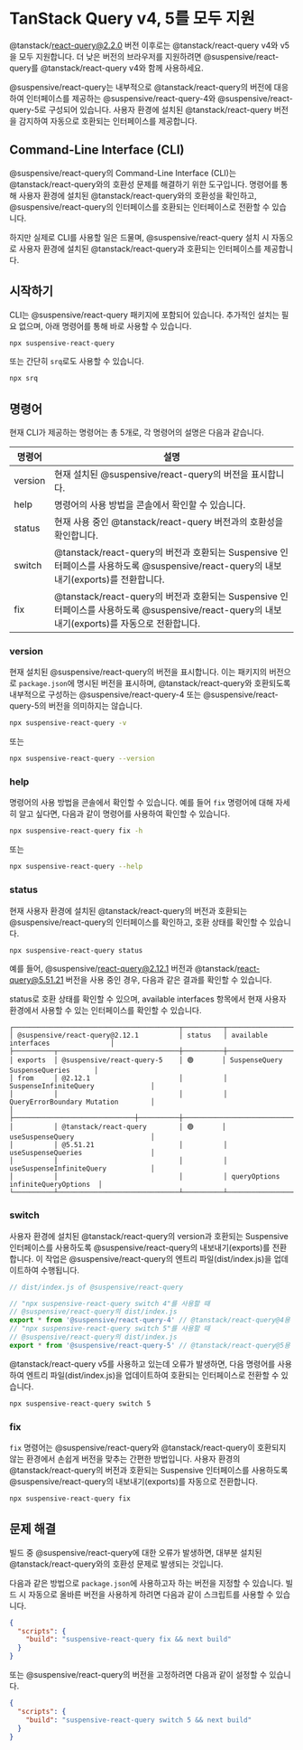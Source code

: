
# TanStack Query v4, 5를 모두 지원

<Callout type='info'>

@tanstack/react-query@2.2.0 버전 이후로는 @tanstack/react-query v4와 v5을 모두 지원합니다. 더 낮은 버전의 브라우저를 지원하려면 @suspensive/react-query를 @tanstack/react-query v4와 함께 사용하세요.

</Callout>

@suspensive/react-query는 내부적으로 @tanstack/react-query의 버전에 대응하여 인터페이스를 제공하는 @suspensive/react-query-4와 @suspensive/react-query-5로 구성되어 있습니다. 사용자 환경에 설치된 @tanstack/react-query 버전을 감지하여 자동으로 호환되는 인터페이스를 제공합니다.

## Command-Line Interface (CLI)

@suspensive/react-query의 Command-Line Interface (CLI)는 @tanstack/react-query와의 호환성 문제를 해결하기 위한 도구입니다. 명령어를 통해 사용자 환경에 설치된 @tanstack/react-query와의 호환성을 확인하고, @suspensive/react-query의 인터페이스를 호환되는 인터페이스로 전환할 수 있습니다.

하지만 실제로 CLI를 사용할 일은 드물며, @suspensive/react-query 설치 시 자동으로 사용자 환경에 설치된 @tanstack/react-query과 호환되는 인터페이스를 제공합니다.

## 시작하기

CLI는 @suspensive/react-query 패키지에 포함되어 있습니다. 추가적인 설치는 필요 없으며, 아래 명령어를 통해 바로 사용할 수 있습니다.

```bash
npx suspensive-react-query
```

또는 간단히 `srq`로도 사용할 수 있습니다.

```bash
npx srq
```

## 명령어

현재 CLI가 제공하는 명령어는 총 5개로, 각 명령어의 설명은 다음과 같습니다.

| 명령어  | 설명                                                                                                                                          |
| ------- | --------------------------------------------------------------------------------------------------------------------------------------------- |
| version | 현재 설치된 @suspensive/react-query의 버전을 표시합니다.                                                                                      |
| help    | 명령어의 사용 방법을 콘솔에서 확인할 수 있습니다.                                                                                             |
| status  | 현재 사용 중인 @tanstack/react-query 버전과의 호환성을 확인합니다.                                                                            |
| switch  | @tanstack/react-query의 버전과 호환되는 Suspensive 인터페이스를 사용하도록 @suspensive/react-query의 내보내기(exports)를 전환합니다.          |
| fix     | @tanstack/react-query의 버전과 호환되는 Suspensive 인터페이스를 사용하도록 @suspensive/react-query의 내보내기(exports)를 자동으로 전환합니다. |

### version

현재 설치된 @suspensive/react-query의 버전을 표시합니다. 이는 패키지의 버전으로 `package.json`에 명시된 버전을 표시하며, @tanstack/react-query와 호환되도록 내부적으로 구성하는 @suspensive/react-query-4 또는 @suspensive/react-query-5의 버전을 의미하지는 않습니다.

```bash
npx suspensive-react-query -v
```

또는

```bash
npx suspensive-react-query --version
```

### help

명령어의 사용 방법을 콘솔에서 확인할 수 있습니다. 예를 들어 `fix` 명령어에 대해 자세히 알고 싶다면, 다음과 같이 명령어를 사용하여 확인할 수 있습니다.

```bash
npx suspensive-react-query fix -h
```

또는

```bash
npx suspensive-react-query --help
```

### status

현재 사용자 환경에 설치된 @tanstack/react-query의 버전과 호환되는 @suspensive/react-query의 인터페이스를 확인하고, 호환 상태를 확인할 수 있습니다.

```bash
npx suspensive-react-query status
```

예를 들어, @suspensive/react-query@2.12.1 버전과 @tanstack/react-query@5.51.21 버전을 사용 중인 경우, 다음과 같은 결과를 확인할 수 있습니다.

status로 호환 상태를 확인할 수 있으며, available interfaces 항목에서 현재 사용자 환경에서 사용할 수 있는 인터페이스를 확인할 수 있습니다.

```
┌─────────────────────────────────────────┬──────────┬────────────────────────────────────┐
│ @suspensive/react-query@2.12.1          │ status   │ available interfaces               │
├──────────┬──────────────────────────────┼──────────┼────────────────────────────────────┤
│ exports  │ @suspensive/react-query-5    │ 🟢       │ SuspenseQuery SuspenseQueries      │
│ from     │ @2.12.1                      │          │ SuspenseInfiniteQuery              │
│          │                              │          │ QueryErrorBoundary Mutation        │
│          ├──────────────────────────────┼──────────┼────────────────────────────────────┤
│          │ @tanstack/react-query        │ 🟢       │ useSuspenseQuery                   │
│          │ @5.51.21                     │          │ useSuspenseQueries                 │
│          │                              │          │ useSuspenseInfiniteQuery           │
│          │                              │          │ queryOptions infiniteQueryOptions  │
└──────────┴──────────────────────────────┴──────────┴────────────────────────────────────┘
```

### switch

사용자 환경에 설치된 @tanstack/react-query의 version과 호환되는 Suspensive 인터페이스를 사용하도록 @suspensive/react-query의 내보내기(exports)를 전환합니다. 이 작업은 @suspensive/react-query의 엔트리 파일(dist/index.js)을 업데이트하여 수행됩니다.

```typescript
// dist/index.js of @suspensive/react-query

// "npx suspensive-react-query switch 4"를 사용할 때
// @suspensive/react-query의 dist/index.js
export * from '@suspensive/react-query-4' // @tanstack/react-query@4용 Suspensive 인터페이스
// "npx suspensive-react-query switch 5"를 사용할 때
// @suspensive/react-query의 dist/index.js
export * from '@suspensive/react-query-5' // @tanstack/react-query@5용 Suspensive 인터페이스
```

@tanstack/react-query v5를 사용하고 있는데 오류가 발생하면, 다음 명령어를 사용하여 엔트리 파일(dist/index.js)을 업데이트하여 호환되는 인터페이스로 전환할 수 있습니다.

```bash
npx suspensive-react-query switch 5
```

### fix

`fix` 명령어는 @suspensive/react-query와 @tanstack/react-query이 호환되지 않는 환경에서 손쉽게 버전을 맞추는 간편한 방법입니다. 사용자 환경의 @tanstack/react-query의 버전과 호환되는 Suspensive 인터페이스를 사용하도록 @suspensive/react-query의 내보내기(exports)를 자동으로 전환합니다.

```bash
npx suspensive-react-query fix
```

## 문제 해결

빌드 중 @suspensive/react-query에 대한 오류가 발생하면, 대부분 설치된 @tanstack/react-query와의 호환성 문제로 발생되는 것입니다.

다음과 같은 방법으로 `package.json`에 사용하고자 하는 버전을 지정할 수 있습니다. 빌드 시 자동으로 올바른 버전을 사용하게 하려면 다음과 같이 스크립트를 사용할 수 있습니다.

```json
{
  "scripts": {
    "build": "suspensive-react-query fix && next build"
  }
}
```

또는 @suspensive/react-query의 버전을 고정하려면 다음과 같이 설정할 수 있습니다.

```json
{
  "scripts": {
    "build": "suspensive-react-query switch 5 && next build"
  }
}
```
